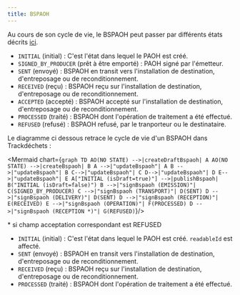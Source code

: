 ```yaml
---
title: BSPAOH
---
```



Au cours de son cycle de vie, le BSPAOH peut passer par différents états décrits [ici](../api-reference/bspaoh/enums.md#bspaohstatus).


- `INITIAL` (initial) : C'est l'état dans lequel le PAOH est créé.
- `SIGNED_BY_PRODUCER` (prêt à être emporté) : PAOH signé par l'émetteur.
- `SENT` (envoyé) : BSPAOH en transit vers l'installation de destination, d'entreposage ou de reconditionnement.
- `RECEIVED` (reçu) : BSPAOH reçu sur l'installation de destination, d'entreposage ou de reconditionnement.
- `ACCEPTED` (accepté) : BSPAOH accepté sur l'installation de destination, d'entreposage ou de reconditionnement.
- `PROCESSED` (traité) : BSPAOH dont l'opération de traitement a été effectué.
- `REFUSED` (refusé) : BSPAOH refusé, par le tranporteur ou le destinataire.


Le diagramme ci dessous retrace le cycle de vie d'un BSPAOH dans Trackdéchets :

<Mermaid chart={`
graph TD
AO(NO STATE) -->|createDraftBspaoh| A
AO(NO STATE) -->|createBspaoh| B
A -->|"updateBspaoh"| A
B -->|"updateBspaoh"| B
C-->|"updateBspaoh"| C
D-->|"updateBspaoh"| D
E-->|"updateBspaoh"| E
A["INITIAL (isDraft=true)"] -->|publishBspaoh| B("INITIAL (isDraft=false)")
B -->|"signBspaoh (EMISSION)"| C(SIGNED_BY_PRODUCER)
C -->|"signBspaoh (TRANSPORT)"| D(SENT)
D -->|"signBspaoh (DELIVERY)"| D(SENT)
D -->|"signBspaoh (RECEPTION)"| E(RECEIVED)
E -->|"signBspaoh (OPERATION)"| F(PROCESSED)
D -->|"signBspaoh (RECEPTION *)"| G(REFUSED)
`}/>

 \* si champ acceptation correspondant est REFUSED

 

- `INITIAL` (initial) : C'est l'état dans lequel le PAOH est créé. `readableId` est affecté.
- `SENT` (envoyé) : BSPAOH en transit vers l'installation de destination, d'entreposage ou de reconditionnement.
- `RECEIVED` (reçu) : BSPAOH reçu sur l'installation de destination, d'entreposage ou de reconditionnement.
- `PROCESSED` (traité) : BSPAOH dont l'opération de traitement a été effectué.
